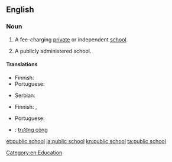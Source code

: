 ==English==

===Noun===
{{en-noun|sg=[[public]] [[school]]}}

# {{British}} A fee-charging [[private]] or independent [[school]].
# {{North America|Australia}} A publicly administered school.

====Translations====
{{trans-top|private school}}
* Finnish: {{t-|fi|yksityiskoulu}}
* Portuguese: {{t|pt|escola particular}}
{{trans-mid}}
* Serbian: {{t|sr|приватна школа|f|tr=privatna škola|sc=Cyrl}}
{{trans-bottom}}

{{trans-top|publicly administered school}}
* Finnish: {{t+|fi|yleinen}} {{t+|fi|koulu}},  {{t+|fi|peruskoulu}}
{{trans-mid}}
* Portuguese: {{t|pt|escola pública}}
{{trans-bottom}}

{{checktrans-top}}
* {{ttbc|vi}}: [[trường công]]
{{trans-bottom}}

[[Category:en:Education]]

[[et:public school]]
[[ja:public school]]
[[kn:public school]]
[[ta:public school]]
